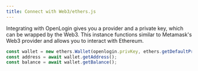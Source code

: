 ```yaml
---
title: Connect with Web3/ethers.js
---
```


Integrating with OpenLogin gives you a provider and a private key, which can be wrapped by the Web3. This instance functions similar to Metamask's
Web3 provider and allows you to interact with Ethereum.

```js
const wallet = new ethers.Wallet(openlogin.privKey, ethers.getDefaultProvider());
const address = await wallet.getAddress();
const balance = await wallet.getBalance();
```
